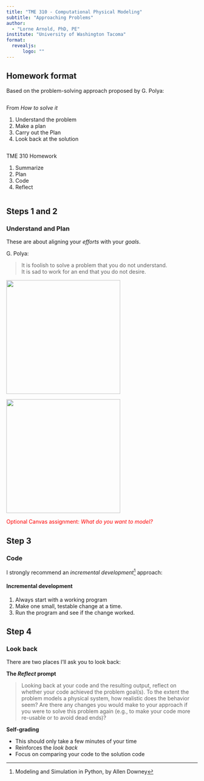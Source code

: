 ```yaml
---
title: "TME 310 - Computational Physical Modeling"
subtitle: "Approaching Problems"
author: 
  - "Lorne Arnold, PhD, PE"
institute: "University of Washington Tacoma"
format:
  revealjs:
      logo: ""
---
```


## Homework format

Based on the problem-solving approach proposed by G. Polya:

::::{columns}

:::{.column width=50%}

From *How to solve it* 

::: incremental

1. Understand the problem
2. Make a plan
3. Carry out the Plan
4. Look back at the solution

:::

:::

:::{.column width=50%}

TME 310 Homework

::: incremental

1. Summarize
2. Plan
3. Code
4. Reflect

:::

:::

:::

## Steps 1 and 2 {.smaller}

### Understand and Plan

These are about aligning your *efforts* with your *goals*.

G. Polya:

::: {.fragment .fade-in}
> It is foolish to solve a problem that you do not understand.\
> It is sad to work for an end that you do not desire. 
:::

::: {.fragment .fade-in}
![](../images/calvin_connect-the-dots-duck.png){.absolute bottom=0 left=50 height="300"}
:::

::: {.fragment .fade-in}
![](../images/calvin_paint-by-numbers.png){.absolute bottom=50 left=100 height="300"}
:::


::: {.fragment .fade-in}
::: {.absolute top=100 left=700 width="350" height="300" style="color: red;"}
Optional Canvas assignment:
*What do you want to model?*
:::
:::

## Step 3 {.smaller}

### Code

I strongly recommend an *incremental development*^[Modeling and Simulation in Python, by Allen Downey] approach:

#### Incremental development

::: incremental
1. Always start with a working program
2. Make one small, testable change at a time.
3. Run the program and see if the change worked.
:::

## Step 4 {.smaller}

### Look back

There are two places I'll ask you to look back:

::: {.fragment .fade-in}
**The *Reflect* prompt**

> Looking back at your code and the resulting output, reflect on whether your code achieved the problem goal(s). 
> To the extent the problem models a physical system, how realistic does the behavior seem?
> Are there any changes you would make to your approach if you were to solve this problem again (e.g., to make your code more re-usable or to avoid dead ends)?
> 
:::

::: {.fragment .fade-in}
**Self-grading**
:::

::: incremental
* This should only take a few minutes of your time
* Reinforces the *look back* 
* Focus on comparing your code to the solution code
:::
